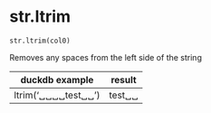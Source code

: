 # str.ltrim { #duckops.str.ltrim }

`str.ltrim(col0)`

Removes any spaces from the left side of the string

| duckdb example | result |
| -------------- | ------ |
| ltrim('␣␣␣␣test␣␣') | test␣␣ |
